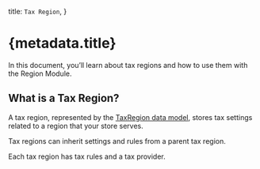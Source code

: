   title: `Tax Region`,
}

# {metadata.title}

In this document, you’ll learn about tax regions and how to use them with the Region Module.

## What is a Tax Region?

A tax region, represented by the [TaxRegion data model](/references/tax/models/TaxRegion), stores tax settings related to a region that your store serves.

Tax regions can inherit settings and rules from a parent tax region.

Each tax region has tax rules and a tax provider.
